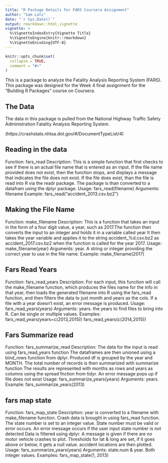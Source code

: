 ```yaml
---
title: "R Package Details For FARS Coursera Assignment"
author: "Sam Latz"
date: "`r Sys.Date()`"
output: rmarkdown::html_vignette
vignette: >
  %\VignetteIndexEntry{Vignette Title}
  %\VignetteEngine{knitr::rmarkdown}
  %\VignetteEncoding{UTF-8}
---
```


```r
knitr::opts_chunk$set(
  collapse = TRUE,
  comment = "#>"
)
```

This is a package to analyze the Fatality Analysis Reporting System (FARS).  This package was designed for the Week 4 final assignment for the "Building R Packages" course on Coursera.

## The Data

The data in this package is pulled from the National Highway Traffic Safety Administration Fatality Analysis Reporting System.

(https://crashstats.nhtsa.dot.gov/#/DocumentTypeList/4)

## Reading in the data

Function: fars_read
Description: This is a simple function that first checks to see if there is an actual file name that is entered as an input. If the file name provided does not exist, then the function stops, and displays a message that indicates the file does not exist. If the file does exist, than the file is read into R via
the readr package. The package is than converted to a datafram using the dplyr package.
Usage: fars_read(filename)
Arguments: filename
Example: fars_read("accident_2013.csv.bz2")

## Making the File Name

Function: make_filename
Description: This is a function that takes an input in the form of a four digit value, a year, such as 2017.The function then converts the input to an integer and holds it in a variable called year
It then takes the year variable and applies it to the string accident_%d.csv.bz2 as accident_2017.csv.bz2
when the function is called for the year 2017.
Usage: make_filename(year)
Arguments: year. A string or integer providing the correct year to use in the file name.
Example: make_filename(2017)

## Fars Read Years

Function: fars_read_years
Description: For each input, this function will call the make_filename function, which produces the files name for the info in that year, then loads the generated filename into R using the fars_read function, 
and then filters the data to just month and years as the cols. If a file with a year doesn't exist, an error message is produced.
Usage: fars_read_years(years)
Arguments: years. the years to find files to bring into R. Can be single or multiple values.
Examples: 
fars_read_years(years=c(2013,2015))
fars_read_years(c(2014,2015))

## Fars Summarize read

Function: fars_summarize_read
Description: The data for the input is read using fars_read_years function
The dataframes are then unioned using a bind_rows function from dplyr. 
Produced df is grouped by the year and MONTH.
The total number of records is then summarized with summarize function
The results are represented with months as rows and years 
as columns using the spread fnction from tidyr.
An error message pops up if file does not exist
Usage: fars_summarize_years(years)
Arguments: years. 
Example: fars_summarize_years(2013)


## fars map state 
Function: fars_map_state 
Description: year is converted to a filename with make_filename function.
Crash data is brought in using fars_read function.
The state number is set to an integer value. State number must be valid or error occurs. 
An error message occurs if the user input state number is not detected 
Data is filtered using dplyr. A message is given if there are no motor 
vehicle crashes to plot. Thresholds for lat & long are set, if it goes above or below, it gets a null value. accident locations are then plotted.
Usage: fars_summarize_years(years)
Arguments: state.num &  year. Both integer values.
Examples: fars_map_state(1, 2013)

